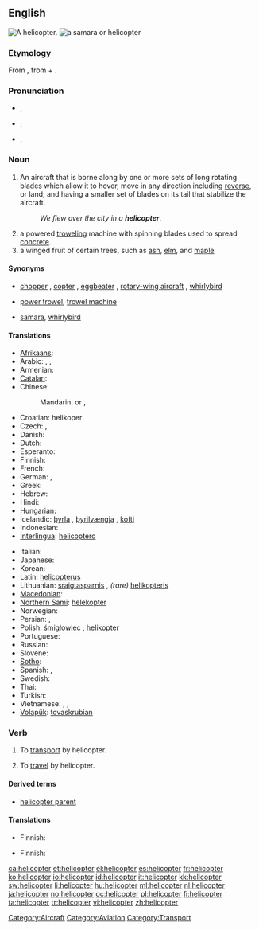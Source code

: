 ==English==
[[Image:Bell 206L3 (D-HASA).jpg|thumb|right|A helicopter.]]
[[File:Acer circinatum 9468.JPG|thumb|a [[samara]] or '''helicopter''']]

===Etymology===
From {{etyl|fr}} {{term|hélicoptère|lang=fr}}, from {{etyl|grc}} {{term|ἕλιξ||spiral|sc=polytonic|tr=helix|lang=grc}} + {{term|πτερόν|sc=polytonic|tr=pteron||wing|lang=grc}}.

===Pronunciation===
* {{a|AusE}} {{IPA|/ˈheliˌkoptə(ɹ)/}}, {{SAMPA|/"heli%kopt@(ɹ)/}}
* {{a|UK}} {{IPA|/ˈhɛl.iˌkɒp.tə(ɹ)/|/ˈhɛl.ɪˌkɒp.tə(ɹ)/}}; {{SAMPA|/"hEl.i%kQp.t@(r)/|/"hEl.I%kQp.t@(r)/}}
* {{a|US}} {{IPA|/ˈhɛlɨˌkɑptɚ/}}, {{SAMPA|/"hEl1%kApt@`/}}

===Noun===
{{en-noun}}

# An aircraft that is borne along by one or more sets of long rotating blades which allow it to hover, move in any direction including [[reverse]], or land; and having a smaller set of blades on its tail that stabilize the aircraft.
#: ''We flew over the city in a '''helicopter'''''.
# a powered [[trowel]]ing machine with spinning blades used to spread [[concrete]].
# a winged fruit of certain trees, such as [[ash]], [[elm]], and [[maple]]

====Synonyms====
* {{sense|aircraft}} [[chopper]] {{qualifier|informal}}, [[copter]] {{qualifier|informal}}, [[eggbeater]] {{qualifier|slang}}, [[rotary-wing aircraft]] {{qualifier|technical}}, [[whirlybird]] {{qualifier|slang}}
* {{sense|trowelling device}} [[power trowel]], [[trowel machine]]
* {{sense|winged fruit}} [[samara]], [[whirlybird]]

====Translations====
{{trans-top|aircraft}}
* [[Afrikaans]]: {{t-|af|helikopter|xs=Afrikaans}}
* Arabic: {{t|ar|طائرة عامودية|f|tr=Taa'ira 3amudíyya}},  {{t|ar|هليكوبتر|m|tr=hilikubtar}},  {{t|ar|حوامة|f|tr=Hawwaama}}
* Armenian: {{t-|hy|ուղղաթիռ|tr=uġġat'iṙ}}
* [[Catalan]]: {{t-|ca|helicòpter|m}}
* Chinese:
*: Mandarin: {{t-|cmn|直升機|sc=Hani}} or {{t-|cmn|直昇機|sc=Hani}},  {{t-|cmn|直升机|tr=zhíshēngjī|sc=Hani}}
* Croatian: helikoper {{m}}
* Czech: {{t-|cs|vrtulník|m}}, {{t-|cs|helikoptéra|f}}
* Danish: {{t+|da|helikopter}}
* Dutch: {{t+|nl|helikopter|m}}
* Esperanto: {{t-|eo|helikoptero|xs=Esperanto}}
* Finnish: {{t+|fi|helikopteri}}
* French: {{t+|fr|hélicoptère|m}}
* German: {{t+|de|Helikopter|m}}, {{t+|de|Hubschrauber|m}}
* Greek: {{t+|el|ελικόπτερο|n|tr=elikóptero}}
* Hebrew: {{t+|he|מסוק|m|tr=masók}}
* Hindi: {{t|hi|हेलिकॉप्टर|tr=helikopttar|xs=Hindi}}
* Hungarian: {{t+|hu|helikopter}}
* Icelandic: [[þyrla]] {{f}}, [[þyrilvængja]] {{f}} {{italbrac|obsolete}}, [[kofti]] {{m}} {{italbrac|obsolete}}
* Indonesian: {{t-|id|helikopter|xs=Indonesian}}
* [[Interlingua]]: [[helicoptero]]
{{trans-mid}}
* Italian: {{t+|it|elicottero|m}}
* Japanese: {{t-|ja|ヘリコプター|tr=herikoputā}}
* Korean: {{t+|ko|헬리콥터|tr=helikopteo|sc=Hang}}
* Latin: [[helicopterus]] {{m}}
* Lithuanian: [[sraigtasparnis]] {{m}}, ''(rare)'' [[helikopteris]] {{m}}
* [[Macedonian]]: {{t-|mk|хеликоптер|m|tr=helikópter}}
* [[Northern Sami]]: [[helekopter]]
* Norwegian: {{t+|no|helikopter|n}}
* Persian: {{t+|fa|بالگرد|tr=bâlgard|xs=Persian}},  {{t|fa||tr=helikópter|xs=Persian}}
* Polish: [[śmigłowiec]] {{m}}, [[helikopter]] {{m}}
* Portuguese: {{t+|pt|helicóptero|m}}
* Russian: {{t+|ru|вертолёт|m|tr=vertoljót}}
* Slovene: {{t-|sl|helikopter|m}}
* [[Sotho]]: {{t|st|helikopotare|xs=Sotho}}
* Spanish: {{t+|es|helicóptero|m}}, {{t+|es|autogiro|m}}
* Swedish: {{t+|sv|helikopter|c}}
* Thai: {{t|th|เฮลิคอบเตอ |c|tr=helikhoptoe}}
* Turkish: {{t-|tr|helikopter}}
* Vietnamese: {{t-|vi|máy bay lên thẳng|xs=Vietnamese}},  {{t-|vi|máy bay trực thăng|xs=Vietnamese}},  {{t+|vi|trực thăng|xs=Vietnamese}}
* [[Volapük]]: [[tovaskrubian]]
{{trans-bottom}}

{{trans-top|machine for spreading concrete}}
{{trans-mid}}
{{trans-bottom}}

===Verb===
{{en-verb}}

# {{transitive}} To [[transport]] by helicopter.
# {{intransitive}} To [[travel]] by helicopter.

====Derived terms====
* [[helicopter parent]]

====Translations====
{{trans-top|to transport by helicopter}}
* Finnish: {{t+|fi|kuljettaa}} {{t+|fi|helikopteri|alt=helikopterilla}}
{{trans-mid}}
{{trans-bottom}}

{{trans-top|to travel by helicopter}}
* Finnish: {{t+|fi|matkustaa}} {{t+|fi|helikopteri|alt=helikopterilla}}
{{trans-mid}}
{{trans-bottom}}

[[Category:Aircraft]]
[[Category:Aviation]]
[[Category:Transport]]

[[ca:helicopter]]
[[et:helicopter]]
[[el:helicopter]]
[[es:helicopter]]
[[fr:helicopter]]
[[ko:helicopter]]
[[io:helicopter]]
[[id:helicopter]]
[[it:helicopter]]
[[kk:helicopter]]
[[sw:helicopter]]
[[li:helicopter]]
[[hu:helicopter]]
[[ml:helicopter]]
[[nl:helicopter]]
[[ja:helicopter]]
[[no:helicopter]]
[[oc:helicopter]]
[[pl:helicopter]]
[[fi:helicopter]]
[[ta:helicopter]]
[[tr:helicopter]]
[[vi:helicopter]]
[[zh:helicopter]]